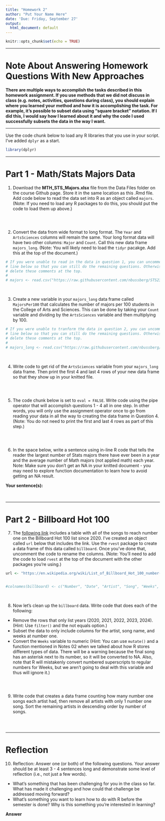 ```yaml
---
title: "Homework 2"
author: "Put Your Name Here"
date: 'Due: Friday, September 27'
output:
  html_document: default
---
```


```r
knitr::opts_chunk$set(echo = TRUE)
```

---

# Note About Answering Homework Questions With New Approaches

**There are multiple ways to accomplish the tasks described in this homework assignment. If you use methods that we did not discuss in class (e.g. notes, activities, questions during class), you should explain where you learned your method and how it is accomplishing the task. For example, it's possible to subset data using "square bracket" notation. If I did this, I would say how I learned about it and why the code I used successfully subsets the data in the way I want.**

---

Use the code chunk below to load any R libraries that you use in your script. I've added `dplyr` as a start.

```r
library(dplyr)
```

---

# Part 1 - Math/Stats Majors Data

1. Download the **MTH_STS_Majors.xlsx** file from the Data Files folder on the course Github page. Store it in the same location as this .Rmd file. Add code below to read the data set into R as an object called `majors`. (Note: If you need to load any R packages to do this, you should put the code to load them up above.)

```r

```

<br>


2. Convert the data from wide format to long format. The `Year` and `ArtsSciences` columns will remain the same. Your long format data will have two other columns: `Major` and `Count`. Call this new data frame `majors_long`. (Note: You will likely need to load the `tidyr` pacakge. Add this at the top of the document.)

```r
# If you were unable to read in the data in question 1, you can uncomment the
# line below so that you can still do the remaining questions. Otherwise,
# delete these comments at the top.
# 
# majors <- read.csv("https://raw.githubusercontent.com/nbussberg/STS2300-Fall2024/main/Data/MTH_STS_Majors.csv")


```

<br>


3. Create a new variable in your `majors_long` data frame called `MajorsPer100` that calculates the number of majors per 100 students in the College of Arts and Sciences. This can be done by taking your `Count` variable and dividing by the `ArtsSciences` variable and then multiplying by 100.

```r
# If you were unable to tranform the data in question 2, you can uncomment the
# line below so that you can still do the remaining questions. Otherwise,
# delete these comments at the top.
# 
# majors_long <- read.csv("https://raw.githubusercontent.com/nbussberg/STS2300-Fall2024/main/Data/MTH_STS_majors_long.csv")


```

<br>


4. Write code to get rid of the `ArtsSciences` variable from your `majors_long` data frame. Then print the first 4 and last 4 rows of your new data frame so that they show up in your knitted file.

```r

```

<br>


5. The code chunk below is set to `eval = FALSE`. Write code using the pipe operator that will accomplish questions 1 - 4 all in one step. In other words, you will only use the assignment operator once to go from reading your data in all the way to creating the data frame in Question 4. (Note: You do not need to print the first and last 4 rows as part of this step.)

```r

```

<br>


6. In the space below, write a sentence using in-line R code that tells the reader the largest number of Stats majors there have ever been in a year and the average number of Math majors (not applied math) each year. Note: Make sure you don't get an NA in your knitted document - you may need to explore function documentation to learn how to avoid getting an NA result.

**Your sentence(s):**

<br>


---

# Part 2 - Billboard Hot 100

7. The [following link](https://en.wikipedia.org/wiki/List_of_Billboard_Hot_100_number-one_singles_of_the_2020s) includes a table with all of the songs to reach number one on the Billboard Hot 100 list since 2020. I've created an object called `url` below that includes the link. Use the `rvest` package to create a data frame of this data called `billboard`. Once you've done that, uncomment the code to rename the columns. (Note: You'll need to add the code to load `rvest` at the top of the document with the other packages you're using.)

```r
url <- "https://en.wikipedia.org/wiki/List_of_Billboard_Hot_100_number-one_singles_of_the_2020s"


#colnames(billboard) <- c("Number", "Date", "Artist", "Song", "Weeks", "References", "Empty")
```

<br>


8. Now let's clean up the `billboard` data. Write code that does each of the following:

  - Remove the rows that only list years (2020, 2021, 2022, 2023, 2024). (Hint: Use `filter()` and the not equals option.)
  - Subset the data to only include columns for the artist, song name, and weeks at number one.
  - Convert the `Weeks` variable to numeric (Hint: You can use `mutate()` and a function mentioned in Notes 02 when we talked about how R stores different types of data. There will be a warning because the final song has an asterisk next to its number, so it will be converted to NA. Also, note that R will mistakenly convert numbered superscripts to regular numbers for Weeks, but we aren't going to deal with this variable and thus will ignore it.)

```r

```

<br>


9. Write code that creates a data frame counting how many number one songs each artist had, then remove all artists with only 1 number one song. Sort the remaining artists in descending order by number of songs.

```r

```

<br>

---

# Reflection

10. Reflection: Answer one (or both) of the following questions. Your answer should be at least 3 - 4 sentences long and demonstrate some level of reflection (i.e., not just a few words).

  - What's something that has been challenging for you in the class so far. What has made it challenging and how could that challenge be addressed moving forward?
  - What's something you want to learn how to do with R before the semester is done? Why is this something you're interested in learning?
  
**Answer**
